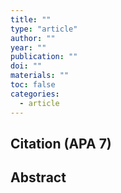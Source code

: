 ```yaml
---
title: ""
type: "article"
author: ""
year: ""
publication: ""
doi: ""
materials: ""
toc: false
categories:
  - article
---
```


## Citation (APA 7)

> 

## Abstract


